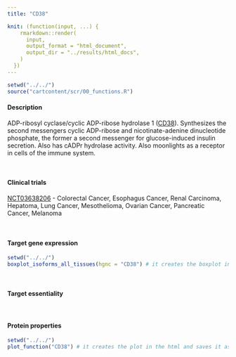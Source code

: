 ```yaml
---
title: "CD38"

knit: (function(input, ...) {
    rmarkdown::render(
      input,
      output_format = "html_document",
      output_dir = "../results/html_docs",
    )
  })
---
```


<style>
img {
    max-width: 30cm;

}
</style>

```r
setwd("../../")
source("cartcontent/scr/00_functions.R")
```

<h4>Description</h4>
ADP-ribosyl cyclase/cyclic ADP-ribose hydrolase 1 ([CD38](https://www.uniprot.org/uniprot/P28907)). Synthesizes the second messengers cyclic ADP-ribose and nicotinate-adenine dinucleotide phosphate, the former a second messenger for glucose-induced insulin secretion. Also has cADPr hydrolase activity. Also moonlights as a receptor in cells of the immune system.


<br> 

<h4>Clinical trials</h4> 
[NCT03638206](https://clinicaltrials.gov/ct2/show/NCT03638206) - Colorectal Cancer, Esophagus Cancer, Renal Carcinoma, Hepatoma, Lung Cancer, Mesothelioma, Ovarian Cancer, Pancreatic Cancer, Melanoma

<br>

<h4>Target gene expression</h4>
```r
setwd("../../")
boxplot_isoforms_all_tissues(hgnc = "CD38") # it creates the boxplot in the html and saves it as .pdf in the plot/isoform_expression folder
```

<br>

<h4>Target essentiality</h4>

<br>

<h4>Protein properties</h4>
```r
setwd("../../")
plot_function("CD38") # it creates the plot in the html and saves it as .pdf in the plot/protein_properties folder
```